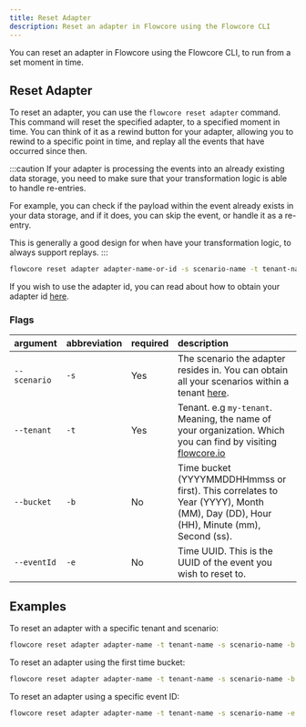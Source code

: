 ```yaml
---
title: Reset Adapter
description: Reset an adapter in Flowcore using the Flowcore CLI
---
```


You can reset an adapter in Flowcore using the Flowcore CLI, to run from a set moment in time.

## Reset Adapter

To reset an adapter, you can use the `flowcore reset adapter` command. This command will reset the specified adapter, to a specified moment in time.
You can think of it as a rewind button for your adapter, allowing you to rewind to a specific point in time, and replay all the events that have occurred since then.

:::caution
If your adapter is processing the events into an already existing data storage, you need to make sure that your transformation logic is able to handle re-entries.

For example, you can check if the payload within the event already exists in your data storage, and if it does, you can skip the event, or handle it as a re-entry.

This is generally a good design for when have your transformation logic, to always support replays.
:::

```sh
flowcore reset adapter adapter-name-or-id -s scenario-name -t tenant-name -b bucket-name -e event-id
```

If you wish to use the adapter id, you can read about how to obtain your adapter id [here](/guides/flowcore-cli/get-resources-cli).

### Flags

|argument|abbreviation|required|description|
|:--|:--|:--|:--|
|`--scenario`|`-s`|Yes|The scenario the adapter resides in. You can obtain all your scenarios within a tenant [here](/guides/flowcore-cli/get-resources-cli).|
|`--tenant`|`-t`|Yes|Tenant. e.g `my-tenant`. Meaning, the name of your organization. Which you can find by visiting [flowcore.io](https://flowcore.io) | 
|`--bucket`|`-b`|No|Time bucket (YYYYMMDDHHmmss or first). This correlates to Year (YYYY), Month (MM), Day (DD), Hour (HH), Minute (mm), Second (ss).|
|`--eventId`|`-e`|No|Time UUID. This is the UUID of the event you wish to reset to.|

## Examples

To reset an adapter with a specific tenant and scenario:

```sh
flowcore reset adapter adapter-name -t tenant-name -s scenario-name -b 20240718110000
```

To reset an adapter using the first time bucket:

```sh
flowcore reset adapter adapter-name -t tenant-name -s scenario-name -b first
```

To reset an adapter using a specific event ID:

```sh
flowcore reset adapter adapter-name -t tenant-name -s scenario-name -e 9cb35da2-ba64-4bb5-86d6-ef20ebc62ab7
```